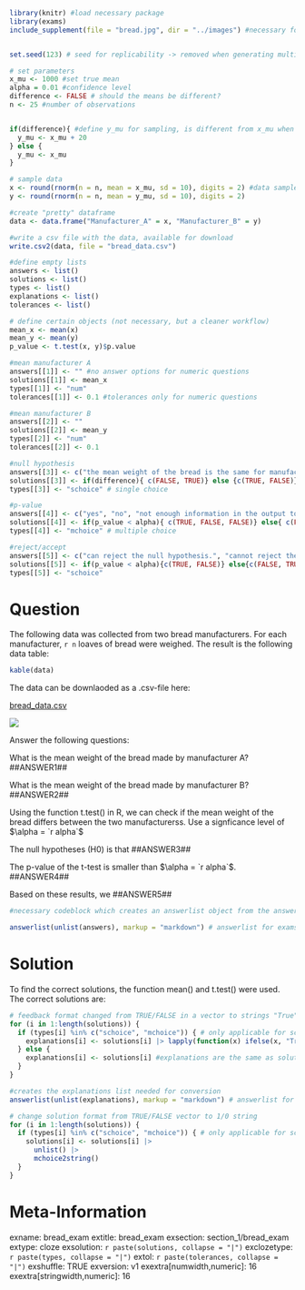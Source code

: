 ```r
library(knitr) #load necessary package 
library(exams)
include_supplement(file = "bread.jpg", dir = "../images") #necessary for including a picture 


set.seed(123) # seed for replicability -> removed when generating multiple differnt exercises 

# set parameters
x_mu <- 1000 #set true mean 
alpha = 0.01 #confidence level 
difference <- FALSE # should the means be different? 
n <- 25 #number of observations 


if(difference){ #define y_mu for sampling, is different from x_mu when the group means should be different 
  y_mu <- x_mu + 20 
} else {
  y_mu <- x_mu 
} 

# sample data 
x <- round(rnorm(n = n, mean = x_mu, sd = 10), digits = 2) #data sampled and rounded 
y <- round(rnorm(n = n, mean = y_mu, sd = 10), digits = 2) 

#create "pretty" dataframe 
data <- data.frame("Manufacturer_A" = x, "Manufacturer_B" = y)

#write a csv file with the data, available for download 
write.csv2(data, file = "bread_data.csv")
```

```r
#define empty lists 
answers <- list() 
solutions <- list() 
types <- list() 
explanations <- list() 
tolerances <- list() 

# define certain objects (not necessary, but a cleaner workflow)
mean_x <- mean(x)
mean_y <- mean(y)
p_value <- t.test(x, y)$p.value

#mean manufacturer A 
answers[[1]] <- "" #no answer options for numeric questions
solutions[[1]] <- mean_x
types[[1]] <- "num"
tolerances[[1]] <- 0.1 #tolerances only for numeric questions 

#mean manufacturer B 
answers[[2]] <- ""
solutions[[2]] <- mean_y
types[[2]] <- "num"
tolerances[[2]] <- 0.1

#null hypothesis 
answers[[3]] <- c("the mean weight of the bread is the same for manufacturer A and B.", "the mean weight of the bread is different for manufacturer A and B.")  #answer options for single choice 
solutions[[3]] <- if(difference){ c(FALSE, TRUE)} else {c(TRUE, FALSE)} #answer dynamically adjusted depending on the parameters used 
types[[3]] <- "schoice" # single choice 

#p-value 
answers[[4]] <- c("yes", "no", "not enough information in the output to answer")
solutions[[4]] <- if(p_value < alpha){ c(TRUE, FALSE, FALSE)} else{ c(FALSE, TRUE, FALSE)} # answer dynamically adjusted 
types[[4]] <- "mchoice" # multiple choice 

#reject/accept 
answers[[5]] <- c("can reject the null hypothesis.", "cannot reject the null hypothesis.")
solutions[[5]] <- if(p_value < alpha){c(TRUE, FALSE)} else{c(FALSE, TRUE)}
types[[5]] <- "schoice"
```

Question
======== 

The following data was collected from two bread manufacturers. For each manufacturer, `r n` loaves of bread were weighed. The result is the following data table: 

```r
kable(data)
```

The data can be downlaoded as a .csv-file here: 

[bread_data.csv](bread_data.csv)

![](bread.jpg)

Answer the following questions: 

What is the mean weight of the bread made by manufacturer A? ##ANSWER1##

What is the mean weight of the bread made by manufacturer B? ##ANSWER2## 

Using the function t.test() in R, we can check if the mean weight of the bread differs between the two manufacturerss. Use a signficance level of $\alpha = `r alpha`$

The null hypotheses (H0) is that ##ANSWER3## 

The p-value of the t-test is smaller than $\alpha = `r alpha`$. ##ANSWER4## 

Based on these results, we ##ANSWER5## 

```r
#necessary codeblock which creates an answerlist object from the answers list, which is needed for conversion 

answerlist(unlist(answers), markup = "markdown") # answerlist for exams2html/exams2moodle created from answers list
```

Solution 
========

To find the correct solutions, the function mean() and t.test() were used. The correct solutions are: 

```r
# feedback format changed from TRUE/FALSE in a vector to strings "True" and "False"
for (i in 1:length(solutions)) {
  if (types[i] %in% c("schoice", "mchoice")) { # only applicable for schoice/mchoice questions
    explanations[i] <- solutions[i] |> lapply(function(x) ifelse(x, "True", "False"))
  } else {
    explanations[i] <- solutions[i] #explanations are the same as solutions 
  }
}

#creates the explanations list needed for conversion 
answerlist(unlist(explanations), markup = "markdown") # answerlist for exams2html/exams2moodle created from solutions/explanations list -> feedback
```

```r

# change solution format from TRUE/FALSE vector to 1/0 string
for (i in 1:length(solutions)) {
  if (types[i] %in% c("schoice", "mchoice")) { # only applicable for schoice/mchoice questions
    solutions[i] <- solutions[i] |>
      unlist() |>
      mchoice2string()
  }
}
```

Meta-Information
================
exname: bread_exam
extitle: bread_exam 
exsection: section_1/bread_exam
extype: cloze
exsolution: `r paste(solutions, collapse = "|")`
exclozetype: `r paste(types, collapse = "|")`
extol: `r paste(tolerances, collapse = "|")`
exshuffle: TRUE
exversion: v1
exextra[numwidth,numeric]: 16
exextra[stringwidth,numeric]: 16

